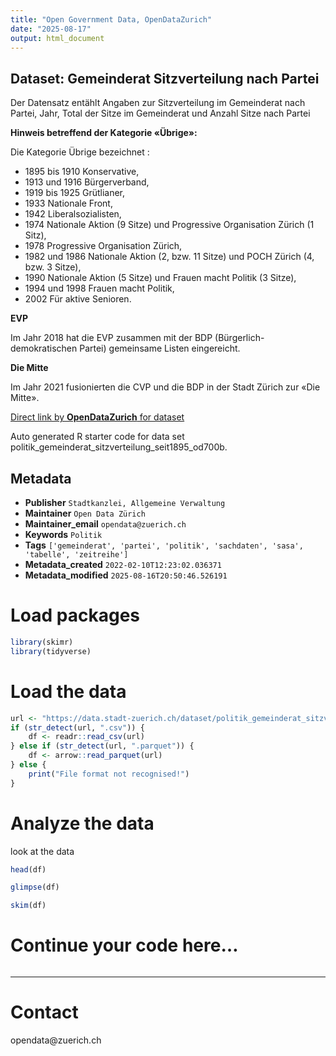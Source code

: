 ```yaml
---
title: "Open Government Data, OpenDataZurich"
date: "2025-08-17"
output: html_document
---
```


## Dataset: Gemeinderat Sitzverteilung nach Partei

Der Datensatz entählt Angaben zur Sitzverteilung im Gemeinderat nach Partei, Jahr, Total der Sitze im Gemeinderat und Anzahl Sitze nach Partei

**Hinweis betreffend der Kategorie «Übrige»:**

Die Kategorie Übrige bezeichnet :

- 1895 bis 1910 Konservative, 
- 1913 und 1916 Bürgerverband, 
- 1919 bis 1925 Grütlianer, 
- 1933 Nationale Front, 
- 1942 Liberalsozialisten,
- 1974 Nationale Aktion (9 Sitze) und Progressive Organisation Zürich (1 Sitz), 
- 1978 Progressive Organisation Zürich, 
- 1982 und 1986 Nationale Aktion (2, bzw. 11 Sitze) und POCH Zürich (4, bzw. 3 Sitze),
- 1990 Nationale Aktion (5 Sitze) und Frauen macht Politik (3 Sitze), 
- 1994 und 1998 Frauen macht Politik, 
- 2002 Für aktive Senioren.

[]()

**EVP**

Im Jahr 2018 hat die EVP zusammen mit der BDP (Bürgerlich-demokratischen Partei) gemeinsame Listen
eingereicht.


[]()

**Die Mitte**

Im Jahr 2021 fusionierten die CVP und die BDP in der Stadt Zürich zur «Die Mitte».

[]()



[Direct link by **OpenDataZurich** for dataset](https://data.stadt-zuerich.ch/dataset/politik_gemeinderat_sitzverteilung_seit1895_od700b)

Auto generated R starter code for data set politik_gemeinderat_sitzverteilung_seit1895_od700b.

## Metadata

- **Publisher** `Stadtkanzlei, Allgemeine Verwaltung`
- **Maintainer** `Open Data Zürich`
- **Maintainer_email** `opendata@zuerich.ch`
- **Keywords** `Politik`
- **Tags** `['gemeinderat', 'partei', 'politik', 'sachdaten', 'sasa', 'tabelle', 'zeitreihe']`
- **Metadata_created** `2022-02-10T12:23:02.036371`
- **Metadata_modified** `2025-08-16T20:50:46.526191`


# Load packages

```r
library(skimr)
library(tidyverse)
```

# Load the data

```r
url <- "https://data.stadt-zuerich.ch/dataset/politik_gemeinderat_sitzverteilung_seit1895_od700b/download/POL700OD700B.csv"
if (str_detect(url, ".csv")) {
    df <- readr::read_csv(url)
} else if (str_detect(url, ".parquet")) {
    df <- arrow::read_parquet(url)
} else {
    print("File format not recognised!")
}
```

# Analyze the data

look at the data
```r
head(df)
```

```r
glimpse(df)
```

```r
skim(df)
```

# Continue your code here...

```r

```

------------------------------------------------------------------------

# Contact

opendata@zuerich.ch
